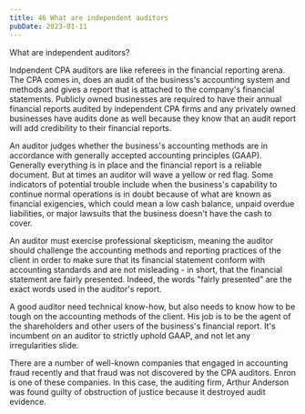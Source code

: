 ```yaml
---
title: 46 What are independent auditors
pubDate: 2023-01-11
---
```


What are independent auditors?

Indpendent CPA auditors are like referees in the financial reporting arena. The CPA comes in, does an audit of the business's accounting system and methods and gives a report that is attached to the company's financial statements. Publicly owned businesses are required to have their annual financial reports audited by independent CPA firms and any privately owned businesses have audits done as well because they know that an audit report will add credibility to their financial reports.

An auditor judges whether the business's accounting methods are in accordance with generally accepted accounting principles (GAAP). Generally everything is in place and the financial report is a reliable document. But at times an auditor will wave a yellow or red flag. Some indicators of potential trouble include when the business's capability to continue normal operations is in doubt because of what are known as financial exigencies, which could mean a low cash balance, unpaid overdue liabilities, or major lawsuits that the business doesn't have the cash to cover.

An auditor must exercise professional skepticism, meaning the auditor should challenge the accounting methods and reporting practices of the client in order to make sure that its financial statement conform with accounting standards and are not misleading - in short, that the financial statement are fairly presented. Indeed, the words "fairly presented" are the exact words used in the auditor's report.

A good auditor need technical know-how, but also needs to know how to be tough on the accounting methods of the client. His job is to be the agent of the shareholders and other users of the business's financial report. It's incumbent on an auditor to strictly uphold GAAP, and not let any irregularities slide. 

There are a number of well-known companies that engaged in accounting fraud recently  and that fraud was not discovered by the CPA auditors. Enron is one of these companies. In this case, the auditing firm, Arthur Anderson was found guilty of obstruction of justice because it destroyed audit evidence.